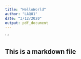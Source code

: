 ```yaml
---
title: "HelloWorld"
author: "LAQ01"
date: "3/12/2020"
output: pdf_document
---
```



```

## This is a markdown file